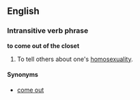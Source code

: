 ==English==
===Intransitive verb phrase===
'''to come out of the closet'''

#To tell others about one's [[homosexuality]].

====Synonyms====
*[[come out]]